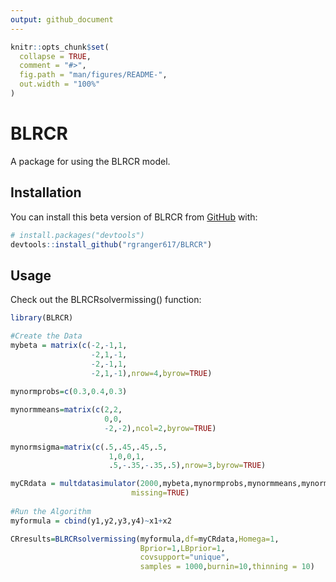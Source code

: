 ```yaml
---
output: github_document
---
```


<!-- README.md is generated from README.Rmd. Please edit that file -->

```r
knitr::opts_chunk$set(
  collapse = TRUE,
  comment = "#>",
  fig.path = "man/figures/README-",
  out.width = "100%"
)
```

# BLRCR

<!-- badges: start -->
<!-- badges: end -->

A package for using the BLRCR model.

## Installation

You can install this beta version of BLRCR from [GitHub](https://github.com/) with:
      
``` r
# install.packages("devtools")
devtools::install_github("rgranger617/BLRCR")
```

## Usage

Check out the BLRCRsolvermissing() function:

```r
library(BLRCR)

#Create the Data
mybeta = matrix(c(-2,-1,1,
                  -2,1,-1,
                  -2,-1,1,
                  -2,1,-1),nrow=4,byrow=TRUE)
                  
mynormprobs=c(0.3,0.4,0.3)

mynormmeans=matrix(c(2,2,
                     0,0,
                     -2,-2),ncol=2,byrow=TRUE)
                     
mynormsigma=matrix(c(.5,.45,.45,.5,
                      1,0,0,1,
                      .5,-.35,-.35,.5),nrow=3,byrow=TRUE)

myCRdata = multdatasimulator(2000,mybeta,mynormprobs,mynormmeans,mynormsigma,
                           missing=TRUE)
                           
#Run the Algorithm
myformula = cbind(y1,y2,y3,y4)~x1+x2

CRresults=BLRCRsolvermissing(myformula,df=myCRdata,Homega=1,
                             Bprior=1,LBprior=1,
                             covsupport="unique",
                             samples = 1000,burnin=10,thinning = 10)

```

